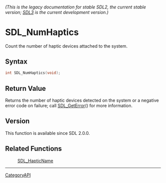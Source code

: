 ====== (This is the legacy documentation for stable SDL2, the current stable version; [https://wiki.libsdl.org/SDL3/ SDL3] is the current development version.) ======
= SDL_NumHaptics =

Count the number of haptic devices attached to the system.

== Syntax ==

<syntaxhighlight lang='c'>
int SDL_NumHaptics(void);
</syntaxhighlight>

== Return Value ==

Returns the number of haptic devices detected on the system or a negative
error code on failure; call [[SDL_GetError]]() for more information.

== Version ==

This function is available since SDL 2.0.0.

== Related Functions ==

:[[SDL_HapticName]]

----
[[CategoryAPI]]


